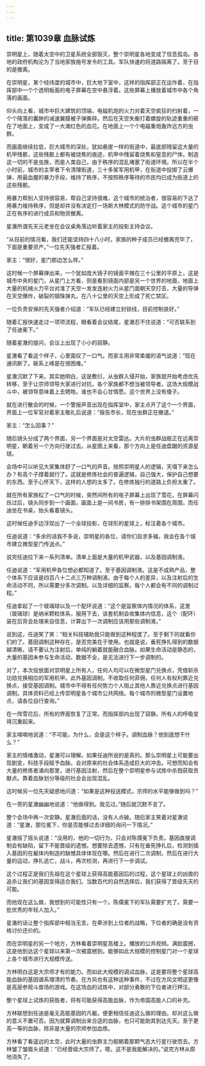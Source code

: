 ```yaml
---
---
---
```

title: 第1039章 血脉试炼
---



崇明星上，随着太空中的卫星系统全部毁灭，整个崇明星各地变成了信息孤岛。各地的政府机构沦为了当地家族施号发令的工具。军队快速的将道路隔离了。至于目的是撤离。

在崇明星，某个经纬度的城市中，巨大地下室中，这样的指挥部正在运作着，在指挥部中一个个透明板面的电子屏幕在空中悬浮着。这些屏幕上播放着城市中各个角落的画面。

仰头向上看，城市中巨大建筑的顶端，电磁机炮的火力对着天空疯狂的扫射着，一个个降落的囊肿的减速翼膜被子弹撕碎。然后在天空失衡打着螺旋的轨迹重重的砸在了地面上，变成了一大滩红色的血花。在地面上一个个电磁重炮轰炸远方的虫群。

而画面继续拉低，巨大城市的深处，犹如悬崖一样的街道中，最底部残留这大量的机甲残骸，这些残骸上都有被烧焦的痕迹，机甲中残留着烧焦和窒息的尸体。制造这一切的不是虫族，而是人类自己，由于秩序的混乱堵塞了街道环境。所以在半个小时前，城市的主宰者下令清理街道，三十多架军用机甲，在街道中投掷了云爆弹，用最血腥的暴力手段，维持了秩序，不按照秩序等待的市民均已成为街道上的这些残骸。

用暴力帮别人坚持很容易，帮自己坚持很难。这个城市的统治者，很容易的下达了用暴力维持秩序，但是却并没有决定打一场斯大林模式的防守战。这个城市的星门正在有序的进行成员和物资撤离。

星澈所谓先天元老坐在会议桌角落边听着家主的投影主持会议。

“从目前的情况看，我们还能坚持四十八小时，家族的种子成员已经撤离完毕了，下面是重要资产。”一位先天强者汇报着。

家主：“很好，星门那边怎么样。”

这时候一个屏幕弹出来，一个犹如庞大镜子的镜面平摊在三十公里的平原上，这是城市中央的星门，从星门上方看，则是看到镜面内部是另一个世界的地面，地面上大量的机械火力平台对准了天空一发发连射火力从星门面朝天空打击，大量的导弹在天空爆炸，破裂的钢珠弹丸，在八十公里的天空上形成了死亡禁区。

一位负责安保的先天强者介绍道：“军队已经建立封锁线，目前控制良好。”

随着汇报快速走过一项项流程，眼看着会议结尾，星澈忍不住说道：“可否联系到了任迪冕下。”

随着星澈的提问，会议上出现了小小的寂静。

星澈看了看这个样子，心里面叹了一口气。而家主用非常柔缓的语气说道：“现在通讯断了。联系上峰是在很困难。”

星澈沉默了下来。其实她明白，这是敷衍，从虫群入侵开始，家族就开始考虑优先转移，至于让宗师领导大家进行对抗，各个家族都不想当被领导者。这场大规模战斗中，被领导意味着上去牺牲。谁也不会心甘情愿。这个世界上没有傻子。

就在进行散会的时候，一个警报声音出现在指挥室中，家主点开了这个一个界面，界面上一位军官对着家主敬礼后说道：“报告市长，现在虫群正在撤退。”

家主：“怎么回事？”

随后镜头分成了两个界面，另一个界面是对太空雷达。大片的虫群战舰正在远离崇明星，朝着另一个方向行驶过去。从星图上来看，那个方向上是任迪盘踞的资源星球。

会场中可以听见大家集体舒了一口气的声音。按照崇明星人的逻辑，天塌下来怎么办？有高个子撑着就行了。这就是修炼社会的普遍逻辑，自己强大，保护自己想要的东西。至于心怀天下，这样的人想的太多了。在修炼独行的道路上负担太重了。

就在所有家族松了一口气的时候，突然间所有的电子屏幕上出现了雪花，在屏幕闪烁过后，镜头同步到一个画面，画面上是一间书房，有一排排书架围在周围，而任迪坐在书桌，抬头看着镜头。

这时候任迪手边浮现出了一个全球投影，在球形的星球上，标注着各个城市。

任迪说道：“多余的话我不多说，崇明星的各位，请你们自求多福，我会在各个城市建立微型星门传送点。”

说完任迪拉下来一系列清单。清单上面是大量的机甲武器，以及基因调制液。

任迪说道：“军用机甲各位想必都知道了。至于基因调制液。这是不成熟产品，整个体系下应该是四百八十二点三万种调制液。由于每个人的差异，以及注射后的生命活动不同，所以需要分多次调制。以及详细的监察。每个人都会有不同的调制过程。”

任迪拿起了一个玻璃球以及一个配环说道：“这个是监察体内情况的体系，这里（玻璃球）是纳米颗粒体系，服用下去，该套机制会收集体内信息，这个（配环）装在后背会处理来自信息，计算出下一次调制应该用那些调制液。”

说到这，任迪笑了笑：“相关科技辅助我只能做到这种程度了。至于剩下的就看你们的了。基因调制这种存在，是否完美在于使用。也就是说，垂死挣扎得到的数据越清晰。请不要认为注射后，单纯的躺着就能融合血脉。如果生命活动是静态的，大量的基因未参与生命活动，数据不全，是无法进行下一步调制的。

对了，本次投放面对崇明星上所有人，任何人均可以在微型星门兑换点，凭借斩杀功勋兑换相应的军用机甲。此外基因调制，不收取任何菲佣，任何人有权利靠近兑换点，接受基因调制。城市中不得有任何势力个人阻止其他人靠近兑换点进行基因调制。具体资料已经上传崇明星各个城市公共网络。每个城市的微型星门设置地点，请各位自行查询。”

在一阵雪花后，所有的界面恢复了正常。而指挥部内出现了寂静。所有人的呼吸变得沉重起来。

家主喃喃地说道：“不可能，为什么，会是这个样子。调制血脉？他到底想干什么？”

家主的情绪激动，星澈可以理解。如果任迪所说的是真的。那么崇明星上可能要出现剧变，科技手段赋予血脉。会对原来的社会体系造成巨大的冲击。可想而知会有大量的修炼者涌向那里，进行基因注射，然后在整个崇明星参与试炼中杀戮获取贡献点。靠着血脉划分等级的社会会出现混乱。

这时候另一位先天疑惑地问道：“如果是这种投送模式，宗师的水平能够做到吗？”

在一旁的星澈幽幽地说道：“他做得到。我见过。”随后就沉默不言了。

整个会场中再一次安静。星澈后面的话，没有人点破。随后家主笑着对星澈说道：“星澈，那位冕下，你是否能够过去详细的询问一下情况。”

星澈摇了摇头说道：“没用的，他的一切行为，只会对陈儒冕下负责。基因直接调制会有缺陷，留下不能晋级的遗憾。想要除去遗憾，只有在垂死挣扎后，检测到插入基因的在躯体内制造的缺憾具体体现在哪。然后在进行二次调制，然后在进行大量的运动，挣扎逃亡，战斗，再次检测，再进行下一步调试。

这个过程正是我们先祖在这个星球上获得高能基因后的过程，这个星球上的凶兽的追杀让我们的基因变得适合我们。当数百代的自然选择后，我们获得了晋级先天的可能。

而他现在这么做，我想到的可能性只有一个。陈儒冕下的军队需要扩充了。需要一批优秀的年轻人加入。”

星澈的话让整个指挥部中相当无言。在牵涉到上位者的战略，下位者的确是没有资格讨价还价的。

而在崇明星的另一个地方，方林看着崇明星高楼上。播放的公共视频。满脸震撼，这是他到达这个星球以来第一次被震撼到。能够如此大规模的控制星门对一个星球上各个城市进行大规模传送。

方林明白这是大宗师才有的能力。而如此大规模的调试血脉，这是要将整个星球高能血脉的基因谱系理清的节奏。在方风也有这种这种事件，不过在方风文明这更像是高层参观斗兽场的游戏。在这场血的试炼中，对部分勇敢的下位者进行押注。

整个星球上试炼的获胜者，将有可能获得高能血脉，作为帝国高能人口的补充。

方林联想到任迪是毫无高能基因的凡躯。便更相信任迪这么做的理由。却对这么做的意义不置可否。因为就算调制出来合适的血脉，也只可能助其到达先天。至于更高一等的血脉，除非是大量的宗师参加血练。

方林看了看遥远的太空，此时大量的虫群主力舰朝着那颗气态大行星行驶而去。方林皱了皱眉头说道：“已经晋级大宗师了。嗯，这不是我能解决的。”说完方林从原地消失了。